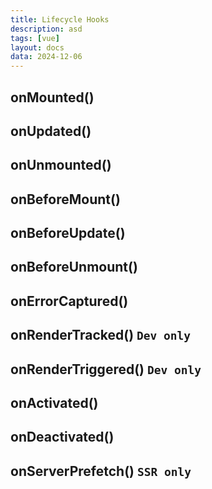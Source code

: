```yaml
---
title: Lifecycle Hooks
description: asd
tags: [vue]
layout: docs
data: 2024-12-06
---
```


## onMounted()

## onUpdated()

## onUnmounted()

## onBeforeMount()

## onBeforeUpdate()

## onBeforeUnmount()

## onErrorCaptured()

## onRenderTracked() `Dev only`

## onRenderTriggered() `Dev only`

## onActivated()

## onDeactivated()

## onServerPrefetch() `SSR only`
